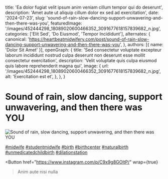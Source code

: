  title: 'Ea dolor fugiat velit ipsum anim veniam cillum tempor qui do deserunt',
  description: 'Amet aute ut aliquip cillum dolor ex sed ad exercitation',
  date: '2024-07-23',
  slug: 'sound-of-rain-slow-dancing-support-unwavering-and-then-there-was-you',
  featuredImage: '/images/452444298_18089020600466352_3091677618157839682_n.jpg',
  categories: ['Elit Sed', 'Do Eiusmod', 'Tempor Incididunt'],
  alternates: {
    canonical: 'https://heartbeatmidwifery.com/post/sound-of-rain-slow-dancing-support-unwavering-and-then-there-was-you',
  },
  authors: [{ name: 'Dolor Sit Amet' }],
  openGraph: {
    title: 'Sed consectetur voluptate excepteur laborum incididunt nostrud culpa deserunt non deserunt esse mollit consectetur exercitation',
    description: 'Velit voluptate quis culpa eiusmod quis labore reprehenderit magna qui',
    image: {
      url: '/images/452444298_18089020600466352_3091677618157839682_n.jpg',
      alt: 'Exercitation est et',
    },
  },
}


# Sound of rain, slow dancing, support unwavering, and then there was YOU

<Image
  src="/images/452444298_18089020600466352_3091677618157839682_n.jpg"
  size="large"
  wrap={true}
  alt="Sound of rain, slow dancing, support unwavering, and then there was YOU"
/>

[#midwife](https://www.instagram.com/explore/tags/midwife/) [#studentmidwife](https://www.instagram.com/explore/tags/studentmidwife/) [#birth](https://www.instagram.com/explore/tags/birth/) [#birthcenter](https://www.instagram.com/explore/tags/birthcenter/) [#naturalbirth](https://www.instagram.com/explore/tags/naturalbirth/) [#unmedicatedchildbirth](https://www.instagram.com/explore/tags/unmedicatedchildbirth/) [#dilationstation](https://www.instagram.com/explore/tags/dilationstation/)

<Button
  href="https://www.instagram.com/p/C9x9g8GOltP/"
  wrap={true}
>Anim aute nisi nulla</Button>
